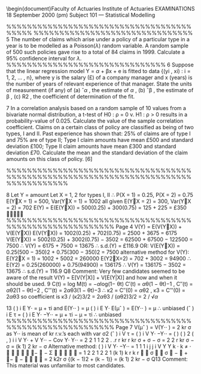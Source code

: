 \documentclass[a4paper,12pt]{article}

%%%%%%%%%%%%%%%%%%%%%%%%%%%%%%%%%%%%%%%%%%%%%%%%%%%%%%%%%%%%%%%%%%%%%%%%%%%%%%%%%%%%%%%%%%%%%%%%%%%%%%%%%%%%%%%%%%%%%%%%%%%%%%%%%%%%%%%%%%%%%%%%%%%%%%%%%%%%%%%%%%%%%%%%%%%%%%%%%%%%%%%%%%%%%%%%%%%%%%%%%%%%%%%%%%%%%%%%%%%%%%%%%%%%%%%%%%%%%%%%%%%%%%%%%%%%

\usepackage{eurosym}
\usepackage{vmargin}
\usepackage{amsmath}
\usepackage{graphics}
\usepackage{epsfig}
\usepackage{enumerate}
\usepackage{multicol}
\usepackage{subfigure}
\usepackage{fancyhdr}
\usepackage{listings}
\usepackage{framed}
\usepackage{graphicx}
\usepackage{amsmath}
\usepackage{chngpage}

%\usepackage{bigints}
\usepackage{vmargin}

% left top textwidth textheight headheight

% headsep footheight footskip

\setmargins{2.0cm}{2.5cm}{16 cm}{22cm}{0.5cm}{0cm}{1cm}{1cm}

\renewcommand{\baselinestretch}{1.3}

\setcounter{MaxMatrixCols}{10}

\begin{document}Faculty of Actuaries Institute of Actuaries
EXAMINATIONS
18 September 2000 (pm)
Subject 101 — Statistical Modelling

%%%%%%%%%%%%%%%%%%%%%%%%%%%%%%%%%%%%%%%%%
%%%%%%%%%%%%%%%%%%%%%%%%%%%%%%%
5 The number of claims which arise under a policy of a particular type in a year is
to be modelled as a Poisson($\lambda$) random variable. A random sample of 500 such policies gave rise to a total of 84 claims in 1999.
Calculate a 95% confidence interval for $\lambda$. 
%%%%%%%%%%%%%%%%%%%%%%%%%%%%%%%
6 Suppose that the linear regression model
Y = $\alpha$ + βx + e
is fitted to data {(yi , xi) : i = 1, 2, … , n}, where y is the salary (£) of a company
manager and x (years) is the number of years of relevant experience of that
manager.
State the units of measurement (if any) of
(a) ˆ$\alpha$ , the estimate of $\alpha$ ,
(b) ˆβ , the estimate of β ,
(c) R2 , the coefficient of determination of the fit. 
\newpage

7 In a correlation analysis based on a random sample of 10 values from a bivariate
normal distribution, a t-test of
H0 : ρ = 0 v. H1 : ρ > 0
results in a probability-value of 0.025.
Calculate the value of the sample correlation coefficient. 
\newpage
8 Claims on a certain class of policy are classified as being of two types, I and II.
Past experience has shown that:
25\% of claims are of type I and 75\% are of type II;
Type I claim amounts have mean £500 and standard deviation £100;
Type II claim amounts have mean £300 and standard deviation £70.
Calculate the mean and the standard deviation of the claim amounts on this
class of policy. [6]


%%%%%%%%%%%%%%%%%%%%%%%%%%%%%%%%%%%%%%%%%%%%%%%%%%%%%%%%%%%%%%%%%%%%%%%%%%%%%%%%%%%%

8 Let Y = amount
Let X = 1, 2 for types I, II
∴ P(X = 1) = 0.25, P(X = 2) = 0.75
E(YX = 1) = 500, Var(YX = 1) = 1002
all given
E(YX = 2) = 300, Var(YX = 2) = 702
E(Y) = E(E(YX)) = 500(0.25) + 300(0.75)
= 125 + 225 = £350

%%%%%%%%%%%%%%%%%%%%%%%%%%%%%%%%%%%%%%%%%%%%%%%%%%%%%%%%%
Page 4
V(Y) = E(V(YX)) + V(E(YX))
E(V(YX)) = 1002(0.25) + 702(0.75)
= 2500 + 3675 = 6175
V(E(YX)) = 5002(0.25) + 3002(0.75) − 3502
= 62500 + 67500 − 122500 = 7500
∴ V(Y) = 6175 + 7500 = 13675
∴ s.d.(Y) = £116.9
OR: V(E(YX)) = 0.25(500 − 350)2 + 0.75(300 − 350)2 = 7500
alternative method for V(Y):
E(Y2X = 1) = 1002 + 5002 = 260000
E(Y2X=2) = 702 + 3002 = 94900
∴ E(Y2) = 0.25(260000) + 0.75(94900)
= 136175
∴ V(Y) = 136175 − 3502 = 13675
∴ s.d.(Y) = 116.9
Q8 Comment: Very few candidates seemed to be aware of the result V(Y) = E[V(Y|X)]
+ V[E(Y|X)] and how and when it should be used.
9 C(t) = log M(t) = −$\alpha$log(1− θt)
C′(t) = $\alpha$θ(1 − θt)−1 , C′′(t) = $\alpha$θ2(1 − θt)−2 , C′′′(t) = 2$\alpha$θ3(1 − θt)−3
∴ κ2 = C′′(0) = $\alpha$θ2 , κ3 = C′′′(0) = 2$\alpha$θ3 so coefficient is
κ3 / (κ2)3/2 = 2$\alpha$θ3 / ($\alpha$θ2)3/2 = 2 / √$\alpha$

13 ( ) i E Y⋅ = μ + τi and E(Y⋅⋅ ) = μ
( ) i E Y⋅ E(μˆ ) = E(Y⋅⋅ ) = μ ∴ unbiased
(ˆ ) i E τ = ( ) i E Y⋅ −Y⋅⋅ = μ + τi − μ = τi ∴ unbiased
%%%%%%%%%%%%%%%%%%%%%%%%%%%%%%%%%%%%%%%%%%%%%%%%%%%%%%%%%
Page 7
V(μˆ ) = V(Y⋅⋅ ) =
2
kr
σ
as Y⋅⋅ is mean of kr r.v.’s each with var σ2
(ˆ ) i V τ = ( ) i V Y⋅ −Y⋅⋅
= ( ) ( ) 2 ( , ) i i V Y⋅ + V Y⋅⋅ − Cov Y⋅ Y⋅⋅
=
2 2
1 1 2
2 . .r
r kr r kr
σ + σ − σ
=
2 2
r kr
σ − σ =
(k 1) 2
kr
− σ
Alternative method:
( ) i V Y⋅ −Y⋅⋅ =
1 1
1 i j
j i
V Y Y
k ⋅ k ≠ ⋅
      −  − Σ 
   
=
1 2 2 1 2 2
1 (k 1)
k r k r
  σ   σ
 −  + −  −
   
=
2
k2r
σ {(k − 1)2 + (k − 1)} =
(k 1) 2
kr
− σ
Q13 Comment: This material was unfamiliar to most candidates.
